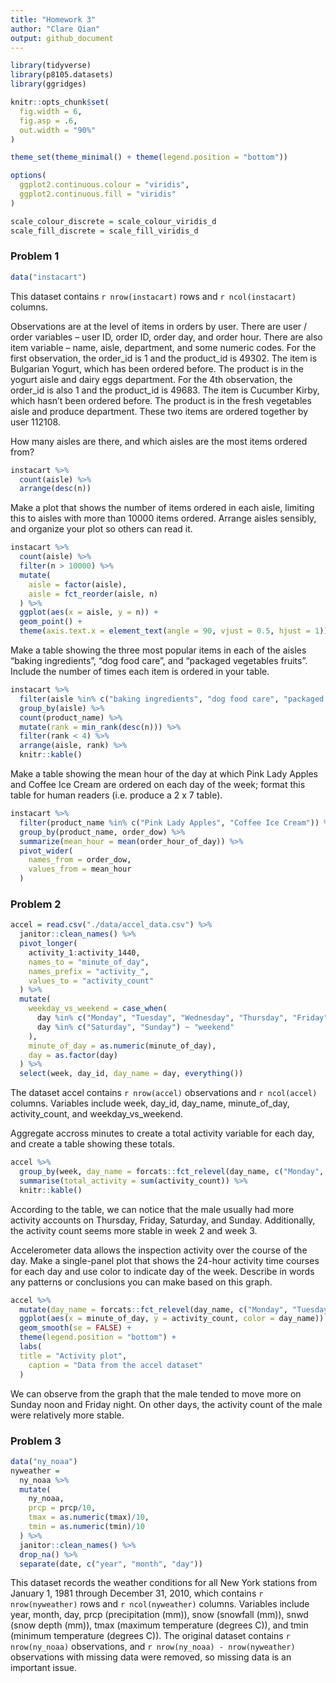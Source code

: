 ```yaml
---
title: "Homework 3"
author: "Clare Qian"
output: github_document
---
```


```r
library(tidyverse)
library(p8105.datasets)
library(ggridges)

knitr::opts_chunk$set(
  fig.width = 6,
  fig.asp = .6,
  out.width = "90%"
)

theme_set(theme_minimal() + theme(legend.position = "bottom"))

options(
  ggplot2.continuous.colour = "viridis",
  ggplot2.continuous.fill = "viridis"
)

scale_colour_discrete = scale_colour_viridis_d
scale_fill_discrete = scale_fill_viridis_d
```

### Problem 1

```r
data("instacart")
```

This dataset contains `r nrow(instacart)` rows and `r ncol(instacart)` columns. 

Observations are at the level of items in orders by user. There are user / order variables -- user ID, order ID, order day, and order hour. There are also item variable -- name, aisle, department, and some numeric codes. For the first observation, the order_id is 1 and the product_id is 49302. The item is Bulgarian Yogurt, which has been ordered before. The product is in the yogurt aisle and dairy eggs department. For the 4th observation, the order_id is also 1 and the product_id is 49683. The item is Cucumber Kirby, which hasn't been ordered before. The product is in the fresh vegetables aisle and produce department. These two items are ordered together by user 112108.

How many aisles are there, and which aisles are the most items ordered from?

```r
instacart %>%
  count(aisle) %>%
  arrange(desc(n))
```

Make a plot that shows the number of items ordered in each aisle, limiting this to aisles with more than 10000 items ordered. Arrange aisles sensibly, and organize your plot so others can read it.

```r
instacart %>%
  count(aisle) %>%
  filter(n > 10000) %>%
  mutate(
    aisle = factor(aisle),
    aisle = fct_reorder(aisle, n)
  ) %>%
  ggplot(aes(x = aisle, y = n)) +
  geom_point() +
  theme(axis.text.x = element_text(angle = 90, vjust = 0.5, hjust = 1))
```

Make a table showing the three most popular items in each of the aisles “baking ingredients”, “dog food care”, and “packaged vegetables fruits”. Include the number of times each item is ordered in your table.

```r
instacart %>%
  filter(aisle %in% c("baking ingredients", "dog food care", "packaged vegetables fruits")) %>%
  group_by(aisle) %>%
  count(product_name) %>%
  mutate(rank = min_rank(desc(n))) %>%
  filter(rank < 4) %>%
  arrange(aisle, rank) %>%
  knitr::kable()
```

Make a table showing the mean hour of the day at which Pink Lady Apples and Coffee Ice Cream are ordered on each day of the week; format this table for human readers (i.e. produce a 2 x 7 table).

```r
instacart %>%
  filter(product_name %in% c("Pink Lady Apples", "Coffee Ice Cream")) %>%
  group_by(product_name, order_dow) %>%
  summarize(mean_hour = mean(order_hour_of_day)) %>%
  pivot_wider(
    names_from = order_dow,
    values_from = mean_hour
  )
```

### Problem 2

```r
accel = read.csv("./data/accel_data.csv") %>%
  janitor::clean_names() %>%
  pivot_longer(
    activity_1:activity_1440,
    names_to = "minute_of_day",
    names_prefix = "activity_",
    values_to = "activity_count"
  ) %>%
  mutate(
    weekday_vs_weekend = case_when(
      day %in% c("Monday", "Tuesday", "Wednesday", "Thursday", "Friday") ~ "weekday",
      day %in% c("Saturday", "Sunday") ~ "weekend"
    ),
    minute_of_day = as.numeric(minute_of_day),
    day = as.factor(day)
  ) %>%
  select(week, day_id, day_name = day, everything())
```

The dataset accel contains `r nrow(accel)` observations and `r ncol(accel)` columns. Variables include week, day_id, day_name, minute_of_day, activity_count, and weekday_vs_weekend.

Aggregate accross minutes to create a total activity variable for each day, and create a table showing these totals.

```r
accel %>%
  group_by(week, day_name = forcats::fct_relevel(day_name, c("Monday", "Tuesday", "Wednesday", "Thursday", "Friday", "Saturday", "Sunday"))) %>%
  summarise(total_activity = sum(activity_count)) %>%
  knitr::kable()
```

According to the table, we can notice that the male usually had more activity accounts on Thursday, Friday, Saturday, and Sunday. Additionally, the activity count seems more stable in week 2 and week 3.

Accelerometer data allows the inspection activity over the course of the day. Make a single-panel plot that shows the 24-hour activity time courses for each day and use color to indicate day of the week. Describe in words any patterns or conclusions you can make based on this graph.

```r
accel %>%
  mutate(day_name = forcats::fct_relevel(day_name, c("Monday", "Tuesday", "Wednesday", "Thursday", "Friday", "Saturday", "Sunday"))) %>%
  ggplot(aes(x = minute_of_day, y = activity_count, color = day_name)) + 
  geom_smooth(se = FALSE) + 
  theme(legend.position = "bottom") +
  labs(
  title = "Activity plot",
    caption = "Data from the accel dataset"
  )
```

We can observe from the graph that the male tended to move more on Sunday noon and Friday night. On other days, the activity count of the male were relatively more stable.

### Problem 3

```r
data("ny_noaa")
nyweather = 
  ny_noaa %>%
  mutate(
    ny_noaa,
    prcp = prcp/10,
    tmax = as.numeric(tmax)/10,
    tmin = as.numeric(tmin)/10
  ) %>%
  janitor::clean_names() %>%
  drop_na() %>%
  separate(date, c("year", "month", "day"))
```

This dataset records the weather conditions for all New York stations from January 1, 1981 through December 31, 2010, which contains `r nrow(nyweather)` rows and `r ncol(nyweather)` columns. Variables include year, month, day, prcp (precipitation (mm)), snow (snowfall (mm)), snwd (snow depth (mm)), tmax (maximum temperature (degrees C)), and tmin (minimum temperature (degrees C)). The original dataset contains `r nrow(ny_noaa)` observations, and `r nrow(ny_noaa) - nrow(nyweather)` observations with missing data were removed, so missing data is an important issue. 